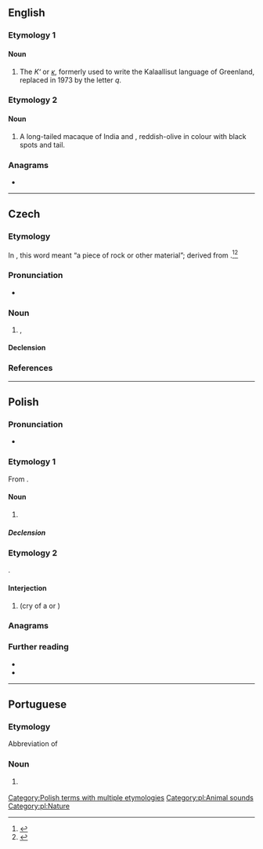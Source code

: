 {{also|krá}}
==English==

===Etymology 1===

====Noun====
{{en-noun|?}}
{{wikipedia|Kra (letter)}}
# The {{l|en|letter}} ''Κʻ'' or ''[[ĸ]]'', formerly used to write the Kalaallisut language of Greenland, replaced in 1973 by the letter ''q''.

===Etymology 2===

====Noun====
{{en-noun|?}}

# A long-tailed macaque of India and {{l|en|Sumatra}}, reddish-olive in colour with black spots and tail.

===Anagrams===
* {{anagrams|en|a=akr|AKR|Ark|Ark.|KAR|RAK|RKA|ark|kar}}

----

==Czech==

===Etymology===
In {{etyl|zlw-ocs|-}}, this word meant “a piece of rock or other material”; derived from {{etyl|sla-pro|cs}} {{m|sla-pro|*jьkra}}.<ref>{{R:Rejzek 2007}}</ref><ref>{{R:Machek 1968}}</ref>

===Pronunciation===
* {{IPA|cs|/ˈkra/}}

===Noun===
{{cs-noun|g=f}}

# {{l|en|floe}}, {{l|en|iceberg}}

====Declension====
{{cs-decl-noun-auto|f|k|r|a|gp=ker}}

===References===
<references />

----

==Polish==

===Pronunciation===
* {{pl-IPA}}

===Etymology 1===
From {{inh|pl|sla-pro|*jьkra}}.

====Noun====
{{pl-noun|f}}

# {{l|en|ice floe}}

=====Declension=====
{{pl-decl-noun-f|genp=kier}}

===Etymology 2===
{{onomatopoeic|pl}}.

====Interjection====
{{head|pl|interjection}}

# {{l|en|caw}} (cry of a {{l|en|crow}} or {{l|en|raven}})

===Anagrams===
{{anagrams|pl|akr|kar|rak}}

===Further reading===
* {{R:pl:WSJP}}
* {{R:PWN}}

[[Category:Polish terms with multiple etymologies]]
[[Category:pl:Animal sounds]]
[[Category:pl:Nature]]

----

==Portuguese==

===Etymology===
Abbreviation of ''{{l|pt|cara}}''

===Noun===
{{pt-noun|m}}

# {{lb|pt|Internet slang}} {{l|en|guy}}
#: {{uxi|pt|O kra [[eh]] [[foda]]!|The guy is awesome!}}